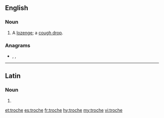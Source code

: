 {{also|Troche|trochę}}

==English==

===Noun===
{{en-noun|troches}}

# A [[lozenge]]; a [[cough drop]].

===Anagrams===
* {{l|en|Hector}}, {{l|en|hector}}, {{l|en|tocher}}

----

==Latin==

===Noun===
{{la-noun-form|troche}}

# {{inflection of|trochus||voc|s|lang=la}}

[[et:troche]]
[[es:troche]]
[[fr:troche]]
[[hy:troche]]
[[my:troche]]
[[vi:troche]]